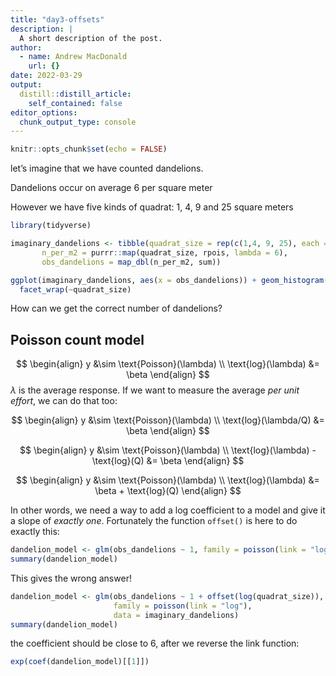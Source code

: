 ```yaml
---
title: "day3-offsets"
description: |
  A short description of the post.
author:
  - name: Andrew MacDonald
    url: {}
date: 2022-03-29
output:
  distill::distill_article:
    self_contained: false
editor_options: 
  chunk_output_type: console
---
```



```r
knitr::opts_chunk$set(echo = FALSE)
```

let's imagine that we have counted dandelions. 

Dandelions occur on average 6 per square meter

However we have five kinds of quadrat: 1, 4, 9 and 25 square meters

```r
library(tidyverse)

imaginary_dandelions <- tibble(quadrat_size = rep(c(1,4, 9, 25), each = 15),
       n_per_m2 = purrr::map(quadrat_size, rpois, lambda = 6),
       obs_dandelions = map_dbl(n_per_m2, sum))

ggplot(imaginary_dandelions, aes(x = obs_dandelions)) + geom_histogram() + 
  facet_wrap(~quadrat_size)

```

How can we get the correct number of dandelions? 


## Poisson count model

$$
\begin{align}
y &\sim \text{Poisson}(\lambda) \\
\text{log}(\lambda) &= \beta
\end{align}
$$
$\lambda$ is the average response. If we want to measure the average _per unit effort_, we can do that too:

$$
\begin{align}
y &\sim \text{Poisson}(\lambda) \\
\text{log}(\lambda/Q) &= \beta
\end{align}
$$




$$
\begin{align}
y &\sim \text{Poisson}(\lambda) \\
\text{log}(\lambda) - \text{log}(Q) &= \beta
\end{align}
$$


$$
\begin{align}
y &\sim \text{Poisson}(\lambda) \\
\text{log}(\lambda) &= \beta + \text{log}(Q)
\end{align}
$$

In other words, we need a way to add a log coefficient to a model and give it a slope of _exactly one_. Fortunately the function `offset()` is here to do exactly this:

```r
dandelion_model <- glm(obs_dandelions ~ 1, family = poisson(link = "log"), data = imaginary_dandelions)
summary(dandelion_model) 

```

This gives the wrong answer! 
 
 
```r
dandelion_model <- glm(obs_dandelions ~ 1 + offset(log(quadrat_size)),
                       family = poisson(link = "log"),
                       data = imaginary_dandelions)
summary(dandelion_model) 
```


the coefficient should be close to 6, after we reverse the link function:

```r
exp(coef(dandelion_model)[[1]])
```
 
